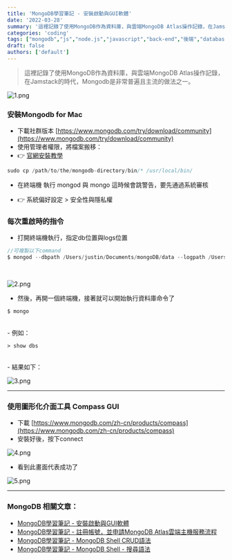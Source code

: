 ```yaml
---
title: 'MongoDB學習筆記 - 安裝啟動與GUI軟體'
date: '2022-03-28'
summary: '這裡記錄了使用MongoDB作為資料庫，與雲端MongoDB Atlas操作記錄，在Jamstack的時代，Mongodb是非常普遍且主流的做法之一。'
categories: 'coding'
tags: ["mongodb","js","node.js","javascript","back-end","後端","database","db","Jamstack"]
draft: false
authors: ['default']
---
```


> 這裡記錄了使用MongoDB作為資料庫，與雲端MongoDB Atlas操作記錄，在Jamstack的時代，Mongodb是非常普遍且主流的做法之一。

![1.png](/static/images/blog/mongodb-1/1.png)

### 安裝Mongodb for Mac

- 下載社群版本 [https://www.mongodb.com/try/download/community](https://www.mongodb.com/try/download/community)
- 使用管理者權限，將檔案搬移：
- 👉 [官網安裝教學](https://www.mongodb.com/docs/manual/tutorial/install-mongodb-enterprise-on-os-x/)

```jsx
sudo cp /path/to/the/mongodb-directory/bin/* /usr/local/bin/
```

- 在終端機 執行 mongod 與 mongo 這時候會跳警告，要先通過系統審核

- 👉 系統偏好設定 > 安全性與隱私權



### 每次重啟時的指令

- 打開終端機執行，指定db位置與logs位置


```jsx
//可複製以下command
$ mongod --dbpath /Users/justin/Documents/mongoDB/data --logpath /Users/justin/Documents/mongoDB/logs/mongo.log
```
<br/>

![2.png](/static/images/blog/mongodb-1/2.png)

- 然後，再開一個終端機，接著就可以開始執行資料庫命令了

```jsx
$ mongo
```

<br/>
- 例如：

```
> show dbs
```

<br/>
- 結果如下：

![3.png](/static/images/blog/mongodb-1/3.png)

---

### 使用圖形化介面工具 Compass GUI

- 下載 [https://www.mongodb.com/zh-cn/products/compass](https://www.mongodb.com/zh-cn/products/compass)
- 安裝好後，按下connect

![4.png](/static/images/blog/mongodb-1/4.png)

- 看到此畫面代表成功了

![5.png](/static/images/blog/mongodb-1/5.png)


---


### MongoDB 相關文章：
- <a href="/blog/learn-mongodb/mongodb-1">MongoDB學習筆記 - 安裝啟動與GUI軟體</a><br/>
- <a href="/blog/learn-mongodb/mongodb-2">MongoDB學習筆記 - 註冊帳號，並申請MongoDB Atlas雲端主機服務流程</a><br/>
- <a href="/blog/learn-mongodb/mongodb-3">MongoDB學習筆記 - MongoDB Shell CRUD語法</a><br/>
- <a href="/blog/learn-mongodb/mongodb-4">MongoDB學習筆記 - MongoDB Shell - 搜尋語法</a><br/>
